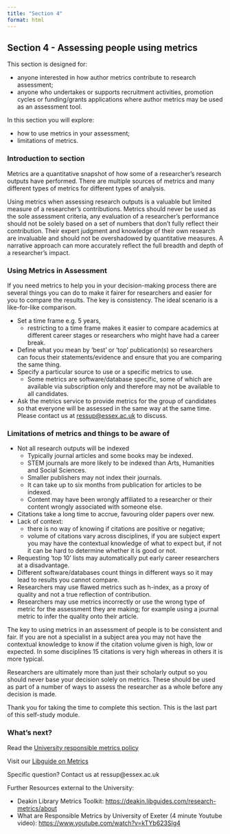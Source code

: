```yaml
---
title: "Section 4"
format: html
---
```


## **Section 4 -** Assessing people using metrics

This section is designed for:

-   anyone interested in how author metrics contribute to research assessment;
-   anyone who undertakes or supports recruitment activities, promotion cycles or funding/grants applications where author metrics may be used as an assessment tool.

In this section you will explore:

-   how to use metrics in your assessment;
-   limitations of metrics.

### Introduction to section

Metrics are a quantitative snapshot of how some of a researcher’s research outputs have performed. There are multiple sources of metrics and many different types of metrics for different types of analysis.

Using metrics when assessing research outputs is a valuable but limited measure of a researcher's contributions. Metrics should never be used as the sole assessment criteria, any evaluation of a researcher's performance should not be solely based on a set of numbers that don't fully reflect their contribution. Their expert judgment and knowledge of their own research are invaluable and should not be overshadowed by quantitative measures. A narrative approach can more accurately reflect the full breadth and depth of a researcher's impact.

### **Using Metrics in Assessment**

If you need metrics to help you in your decision-making process there are several things you can do to make it fairer for researchers and easier for you to compare the results. The key is consistency. The ideal scenario is a like-for-like comparison.

-   Set a time frame e.g. 5 years,
    -   restricting to a time frame makes it easier to compare academics at different career stages or researchers who might have had a career break.
-   Define what you mean by ‘best’ or ‘top’ publication(s) so researchers can focus their statements/evidence and ensure that you are comparing the same thing.
-   Specify a particular source to use or a specific metrics to use.
    -   Some metrics are software/database specific, some of which are available via subscription only and therefore may not be available to all candidates.
-   Ask the metrics service to provide metrics for the group of candidates so that everyone will be assessed in the same way at the same time. Please contact us at [ressup@essex.ac.uk](mailto:ressup@essex.ac.uk) to discuss.

### **Limitations of metrics and things to be aware of**

-   Not all research outputs will be indexed
    -   Typically journal articles and some books may be indexed.
    -   STEM journals are more likely to be indexed than Arts, Humanities and Social Sciences.
    -   Smaller publishers may not index their journals.
    -   It can take up to six months from publication for articles to be indexed.
    -   Content may have been wrongly affiliated to a researcher or their content wrongly associated with someone else.  
-   Citations take a long time to accrue, favouring older papers over new.
-   Lack of context:
    -   there is no way of knowing if citations are positive or negative;
    -   volume of citations vary across disciplines, if you are subject expert you may have the contextual knowledge of what to expect but, if not it can be hard to determine whether it is good or not.
-   Requesting ‘top 10’ lists may automatically put early career researchers at a disadvantage.
-   Different software/databases count things in different ways so it may lead to results you cannot compare.
-   Researchers may use flawed metrics such as h-index, as a proxy of quality and not a true reflection of contribution.
-   Researchers may use metrics incorrectly or use the wrong type of metric for the assessment they are making; for example using a journal metric to infer the quality onto their article.

The key to using metrics in an assessment of people is to be consistent and fair. If you are not a specialist in a subject area you may not have the contextual knowledge to know if the citation volume given is high, low or expected. In some disciplines 15 citations is very high whereas in others it is more typical.

Researchers are ultimately more than just their scholarly output so you should never base your decision solely on metrics. These should be used as part of a number of ways to assess the researcher as a whole before any decision is made.

Thank you for taking the time to complete this section. This is the last part of this self-study module.

### **What’s next?**

Read the [University responsible metrics policy](https://www.essex.ac.uk/-/media/documents/directories/reo/the-responsible-use-of-metrics-at-the-university-of-essex.pdf){target="_blank"}

Visit our [Libguide on Metrics](https://library.essex.ac.uk/research-visibility/intro){target="_blank"}

Specific question? Contact us at ressup@essex.ac.uk

Further Resources external to the University:

-   Deakin Library Metrics Toolkit: [https://deakin.libguides.com/research-metrics/about](https://deakin.libguides.com/research-metrics/about){target="_blank"}
-   What are Responsible Metrics by University of Exeter (4 minute Youtube video): [https://www.youtube.com/watch?v=kTYb623Slg4](https://www.youtube.com/watch?v=kTYb623Slg4){target="_blank"}

